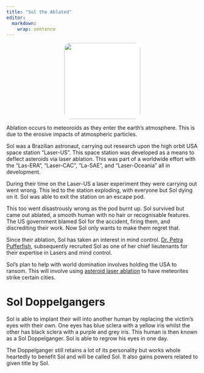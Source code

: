 ```yaml
---
title: "Sol the Ablated"
editor: 
  markdown: 
    wrap: sentence
---
```


<center>
![](images/SOL_EYES.png){style="width:200px; background-color: white; border-radius:15px"}
</center>

Ablation occurs to meteoroids as they enter the earth's atmosphere.
This is due to the erosive impacts of atmospheric particles.

Sol was a Brazilian astronaut, carrying out research upon the high orbit USA space station "Laser-US".
This space station was developed as a means to deflect asteroids via laser ablation.
This was part of a worldwide effort with the "Las-ERA", "Laser-CAC", "La-SAE", and "Laser-Oceania" all in development.

During their time on the Laser-US a laser experiment they were carrying out went wrong.
This led to the station exploding, with everyone but Sol dying on it.
Sol was able to exit the station on an escape pod.

This too went disastrously wrong as the pod burnt up.
Sol survived but came out ablated, a smooth human with no hair or recognisable features.
The US government blamed Sol for the accident, firing them, and discrediting their work.
Now Sol only wants to make them regret that.

Since their ablation, Sol has taken an interest in mind control.
[Dr. Petra Pufferfish](/Gaia/Dr_Petra_Pufferfish), subsequently recruited Sol as one of her chief lieutenants for their expertise in Lasers and mind control.

Sol's plan to help with world domination involves holding the USA to ransom.
This will involve using [asteroid laser ablation](https://en.wikipedia.org/wiki/Asteroid_laser_ablation) to have meteorites strike certain cities.

# Sol Doppelgangers {#sol_doppelgangers}

Sol is able to implant their will into another human by replacing the victim's eyes with their own.
One eyes has blue sclera with a yellow iris whilst the other has black sclera with a purple and grey iris.
This human is then known as a Sol Doppelganger.
Sol is able to regrow his eyes in one day.

The Doppelganger still retains a lot of its personality but works whole heartedly to benefit Sol and will be called Sol.
It also gains powers related to given title by Sol.

